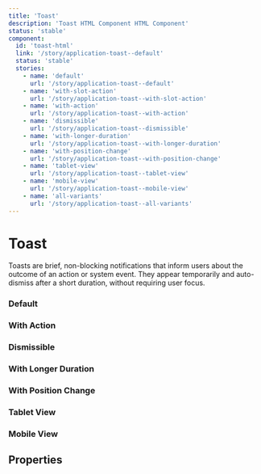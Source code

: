 ```yaml
---
title: 'Toast'
description: 'Toast HTML Component HTML Component'
status: 'stable'
component:
  id: 'toast-html'
  link: '/story/application-toast--default'
  status: 'stable'
  stories:
    - name: 'default'
      url: '/story/application-toast--default'
    - name: 'with-slot-action'
      url: '/story/application-toast--with-slot-action'
    - name: 'with-action'
      url: '/story/application-toast--with-action'
    - name: 'dismissible'
      url: '/story/application-toast--dismissible'
    - name: 'with-longer-duration'
      url: '/story/application-toast--with-longer-duration'
    - name: 'with-position-change'
      url: '/story/application-toast--with-position-change'
    - name: 'tablet-view'
      url: '/story/application-toast--tablet-view'
    - name: 'mobile-view'
      url: '/story/application-toast--mobile-view'
    - name: 'all-variants'
      url: '/story/application-toast--all-variants'
---
```


# Toast

Toasts are brief, non-blocking notifications that inform users about the outcome of an action or system event. They appear temporarily and auto-dismiss after a short duration, without requiring user focus.

<Section current="html">

### Default

<ComponentPreview>
  <StorybookFrame
    className="h-[268px] w-[440px] pb-10"
    componentId="toast-html"
    story="default"
  />
</ComponentPreview>

### With Action

<ComponentPreview>
  <StorybookFrame
    className="h-[268px] w-[440px] pb-10"
    componentId="toast-html"
    story="with-action"
  />
</ComponentPreview>

### Dismissible

<ComponentPreview>
  <StorybookFrame
    className="h-[268px] w-[440px] pb-10"
    componentId="toast-html"
    story="dismissible"
  />
</ComponentPreview>

### With Longer Duration

<ComponentPreview>
  <StorybookFrame
    className="h-[268px] w-[440px] pb-10"
    componentId="toast-html"
    story="with-longer-duration"
  />
</ComponentPreview>

### With Position Change

<ComponentPreview>
  <StorybookFrame
    className="h-[268px] w-[440px] pb-10"
    componentId="toast-html"
    story="with-position-change"
  />
</ComponentPreview>

### Tablet View

<ComponentPreview>
  <StorybookFrame
    className="h-[268px] w-[440px] pb-10"
    componentId="toast-html"
    story="tablet-view"
  />
</ComponentPreview>

### Mobile View

<ComponentPreview>
  <StorybookFrame
    className="h-[268px] w-[440px] pb-10"
    componentId="toast-html"
    story="mobile-view"
  />
</ComponentPreview>

## Properties

<ComponentPropertiesTable componentId="toast-html" />

</Section>
